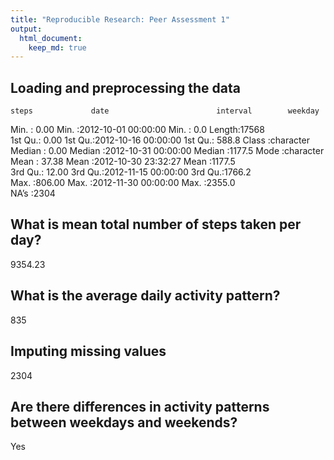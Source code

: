 ```yaml
---
title: "Reproducible Research: Peer Assessment 1"
output: 
  html_document:
    keep_md: true
---
```



## Loading and preprocessing the data

    steps             date                        interval        weekday         
 Min.   :  0.00   Min.   :2012-10-01 00:00:00   Min.   :   0.0   Length:17568      
 1st Qu.:  0.00   1st Qu.:2012-10-16 00:00:00   1st Qu.: 588.8   Class :character  
 Median :  0.00   Median :2012-10-31 00:00:00   Median :1177.5   Mode  :character  
 Mean   : 37.38   Mean   :2012-10-30 23:32:27   Mean   :1177.5                     
 3rd Qu.: 12.00   3rd Qu.:2012-11-15 00:00:00   3rd Qu.:1766.2                     
 Max.   :806.00   Max.   :2012-11-30 00:00:00   Max.   :2355.0                     
 NA's   :2304 

## What is mean total number of steps taken per day?

9354.23

## What is the average daily activity pattern?
 835


## Imputing missing values

2304

## Are there differences in activity patterns between weekdays and weekends?
Yes
